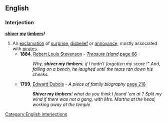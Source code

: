 ==English==
{{wikipedia}}
===Interjection===
'''[[shiver]] [[my]] [[timbers]]!'''

# An [[exclamation]] of [[surprise]], [[disbelief]] or [[annoyance]], mostly associated with [[pirate]]s.
#*'''1884''', [[w:Robert Louis Stevenson|Robert Louis Stevenson]] - ''[[w:Treasure Island|Treasure Island]]'' [http://books.google.co.uk/books?id=bAYGAAAAQAAJ&q=%22shiver+my+timbers%22+date:1800-1900&dq=%22shiver+my+timbers%22+date:1800-1900&lr=&as_brr=0&pgis=1 page 66]
#*:''Why, '''shiver my timbers''', if I hadn't forgotten my score !" And, falling on a bench, he laughed until the tears ran down his cheeks. ''
#*'''1799''', [[w:Edward Dubois|Edward Dubois]] - '' A piece of family biography '' [http://books.google.co.uk/books?id=v60BAAAAQAAJ&q=%22shiver+my+timbers%22+date:1600-1800&dq=%22shiver+my+timbers%22+date:1600-1800&lr=&as_brr=0&pgis=1 page 216]
#*:'''''Shiver my timbers'''! what do you think I found 'em at ? Split my wind if there was not a gang, with Mrs. Martha at the head, working away at the temple ''

[[Category:English interjections]]